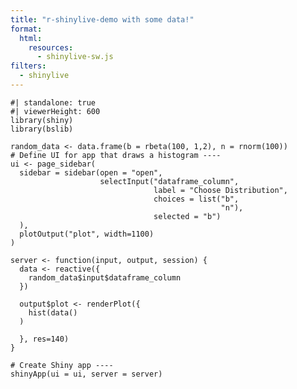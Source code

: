 ```yaml
---
title: "r-shinylive-demo with some data!"
format:
  html:
    resources: 
      - shinylive-sw.js
filters:
  - shinylive
---
```


```shinylive-r
#| standalone: true
#| viewerHeight: 600
library(shiny)
library(bslib)

random_data <- data.frame(b = rbeta(100, 1,2), n = rnorm(100))
# Define UI for app that draws a histogram ----
ui <- page_sidebar(
  sidebar = sidebar(open = "open",
                    selectInput("dataframe_column",
                                label = "Choose Distribution",
                                choices = list("b",
                                               "n"),
                                selected = "b")
  ),
  plotOutput("plot", width=1100)
)

server <- function(input, output, session) {
  data <- reactive({
    random_data$input$dataframe_column
  })
  
  output$plot <- renderPlot({
    hist(data()
  )
   
  }, res=140)
}

# Create Shiny app ----
shinyApp(ui = ui, server = server)
```